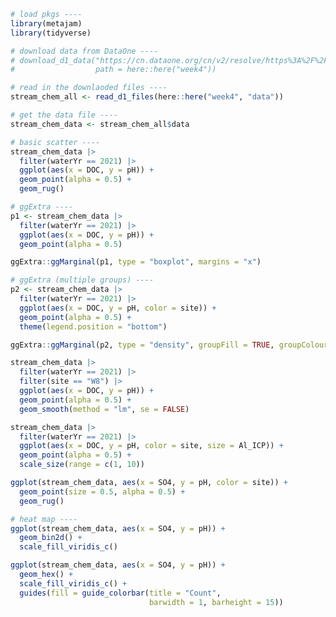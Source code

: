 
```r
# load pkgs ----
library(metajam)
library(tidyverse)

# download data from DataOne ----
# download_d1_data("https://cn.dataone.org/cn/v2/resolve/https%3A%2F%2Fpasta.lternet.edu%2Fpackage%2Fdata%2Feml%2Fknb-lter-hbr%2F208%2F9%2F3b3cf7ea447cb875d7c7d68ebdfd24c7",
#                  path = here::here("week4"))

# read in the downlaoded files ----
stream_chem_all <- read_d1_files(here::here("week4", "data"))

# get the data file ----
stream_chem_data <- stream_chem_all$data

```

```r
# basic scatter ----
stream_chem_data |> 
  filter(waterYr == 2021) |> 
  ggplot(aes(x = DOC, y = pH)) +
  geom_point(alpha = 0.5) +
  geom_rug()

# ggExtra ----
p1 <- stream_chem_data |> 
  filter(waterYr == 2021) |> 
  ggplot(aes(x = DOC, y = pH)) +
  geom_point(alpha = 0.5)

ggExtra::ggMarginal(p1, type = "boxplot", margins = "x")

# ggExtra (multiple groups) ----
p2 <- stream_chem_data |> 
  filter(waterYr == 2021) |> 
  ggplot(aes(x = DOC, y = pH, color = site)) +
  geom_point(alpha = 0.5) +
  theme(legend.position = "bottom")

ggExtra::ggMarginal(p2, type = "density", groupFill = TRUE, groupColour = TRUE)
```

```r
stream_chem_data |> 
  filter(waterYr == 2021) |> 
  filter(site == "W8") |> 
  ggplot(aes(x = DOC, y = pH)) +
  geom_point(alpha = 0.5) +
  geom_smooth(method = "lm", se = FALSE)
```

```r
stream_chem_data |> 
  filter(waterYr == 2021) |> 
  ggplot(aes(x = DOC, y = pH, color = site, size = Al_ICP)) +
  geom_point(alpha = 0.5) +
  scale_size(range = c(1, 10))
```

```r
ggplot(stream_chem_data, aes(x = SO4, y = pH, color = site)) +
  geom_point(size = 0.5, alpha = 0.5) +
  geom_rug()

# heat map ----
ggplot(stream_chem_data, aes(x = SO4, y = pH)) +
  geom_bin2d() +
  scale_fill_viridis_c()

ggplot(stream_chem_data, aes(x = SO4, y = pH)) +
  geom_hex() +
  scale_fill_viridis_c() +
  guides(fill = guide_colorbar(title = "Count",
                               barwidth = 1, barheight = 15))

```


